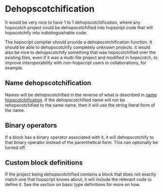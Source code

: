# Dehopscotchification

It would be very nice to have 1 to 1 dehopscotchification, where any hopscotch project could be dehopscotchified into hopscript code that will hopscotchify into indistinguishable code.

The hopscript compiler should provide a dehopscotchification function. It should be able to dehopscotchify completely unknown projects. it would also be nice to dehopscotchify something that was hopscotchified over the existing files, even if it was a multi-file project and modified in hopscotch, to improve interoperability with non-hopscript users in collaborations, for example.

## Name dehopscotchification

Names will be dehopscotchified in the reverse of what is described in [name hopscotchification](/wiki/hopscript/basic-syntax#name-hopscotchification). If the dehopscotchified name will not be rehopscotchified to the same name, then it will use the string literal form of the name.

## Binary operators

If a block has a binary operator associated with it, it will dehopscotchify to that binary operator instead of the parenthetical form. This can optionally be turned off.

## Custom block definitions

If the project being dehopscotchified contains a block that does not exactly match one that hopscript knows about, it will include the relevant code to define it. See the section on basic type definitions for more on how.
